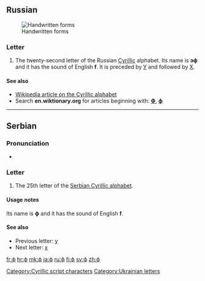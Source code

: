 {{Cyrillic character info|hex=444|name=CYRILLIC SMALL LETTER EF}}
{{also|Ф|Φ|φ|Փ}}
==Russian==
[[File:22-Russian alphabet-Ф ф.svg|thumb|Handwritten forms]]

===Letter===
{{infl|ru|letter|lower case||upper case|Ф}}

# The twenty-second letter of the Russian [[Cyrillic]] alphabet. Its name is '''эф''' {{IPAchar|(ɛf)}} and it has the sound of English '''f'''. It is preceded by [[у|У]] and followed by [[х|Х]].

====See also====
* [[w:Cyrillic alphabet|Wikipedia article on the Cyrillic alphabet]]
* Search '''en.wiktionary.org''' for articles beginning with: '''[http://en.wiktionary.org/w/index.php?title=Special%3AAllpages&from=%D0%A4&namespace=0 Ф]''', '''[http://en.wiktionary.org/w/index.php?title=Special%3AAllpages&from=%D1%84&namespace=0 ф]'''

----

==Serbian==

===Pronunciation===
* {{qualifier|phoneme}} {{IPA|/f/|lang=sr}}

===Letter===
{{infl|sr|letter|lower case||upper case|Ф}}

# The 25th letter of the [[Serbian Cyrillic alphabet]].

====Usage notes====
Its name is '''ф''' and it has the sound of English '''f'''.

====See also====
* Previous letter: [[у#Serbian|у]]
* Next letter: [[х#Serbian|х]]

[[Category:Cyrillic script characters]]
[[Category:Ukrainian letters]]

[[fr:ф]]
[[hr:ф]]
[[mk:ф]]
[[ja:ф]]
[[ru:ф]]
[[fi:ф]]
[[sv:ф]]
[[zh:ф]]